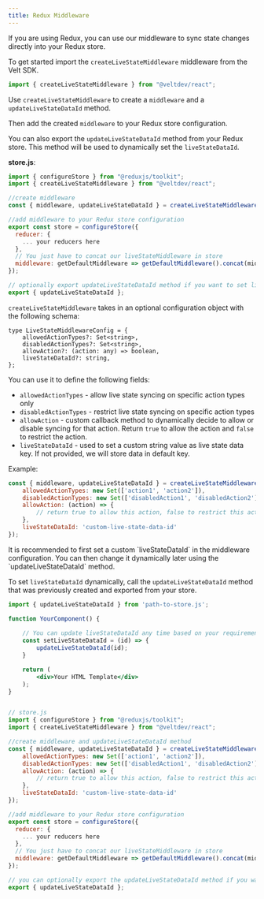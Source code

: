 ```yaml
---
title: Redux Middleware
---
```


If you are using Redux, you can use our middleware to sync state changes directly into your Redux store.

<Steps>


<Step title="Import the middleware">

To get started import the `createLiveStateMiddleware` middleware from the Velt SDK.

```jsx
import { createLiveStateMiddleware } from "@veltdev/react";
```

</Step>

<Step title="Add the middleware to your Redux store configuration">

Use `createLiveStateMiddleware` to create a `middleware` and a `updateLiveStateDataId` method.

Then add the created `middleware` to your Redux store configuration.

You can also export the `updateLiveStateDataId` method from your Redux store. This method will be used to dynamically set the `liveStateDataId`.

**store.js**:
```jsx
import { configureStore } from "@reduxjs/toolkit";
import { createLiveStateMiddleware } from "@veltdev/react";

//create middleware
const { middleware, updateLiveStateDataId } = createLiveStateMiddleware();

//add middleware to your Redux store configuration
export const store = configureStore({
  reducer: {
	... your reducers here
  },
  // You just have to concat our liveStateMiddleware in store
  middleware: getDefaultMiddleware => getDefaultMiddleware().concat(middleware)
});

// optionally export updateLiveStateDataId method if you want to set liveStateDataId dynamically
export { updateLiveStateDataId };
```

</Step>

<Step title="Selectively sync actions">

`createLiveStateMiddleware` takes in an optional configuration object with the following schema:

```tsx
type LiveStateMiddlewareConfig = {
    allowedActionTypes?: Set<string>,
    disabledActionTypes?: Set<string>,
    allowAction?: (action: any) => boolean,
    liveStateDataId?: string,
};
```

You can use it to define the following fields:

 - `allowedActionTypes` - allow live state syncing on specific action types only
 - `disabledActionTypes` - restrict live state syncing on specific action types
 - `allowAction` - custom callback method to dynamically decide to allow or disable syncing for that action. Return `true` to allow the action and `false` to restrict the action.
 - `liveStateDataId` - used to set a custom string value as live state data key. If not provided, we will store data in default key.

Example: 
```jsx
const { middleware, updateLiveStateDataId } = createLiveStateMiddleware({
	allowedActionTypes: new Set(['action1', 'action2']),
	disabledActionTypes: new Set(['disabledAction1', 'disabledAction2']),
	allowAction: (action) => {
		// return true to allow this action, false to restrict this action from syncing
    },
    liveStateDataId: 'custom-live-state-data-id'
});
```

<Info>
It is recommended to first set a custom `liveStateDataId` in the middleware configuration. You can then change it dynamically later using the `updateLiveStateDataId` method.
</Info>




To set `liveStateDataId` dynamically, call the `updateLiveStateDataId` method that was previously created and exported from your store.

```jsx
import { updateLiveStateDataId } from 'path-to-store.js';

function YourComponent() {
	
	// You can update liveStateDataId any time based on your requirements and all the actions called after that will be synced on new ID path.
	const setLiveStateDataId = (id) => {
		updateLiveStateDataId(id);
    }

	return (
        <div>Your HTML Template</div>
    );
}
```

</Step>


</Steps>

<RequestExample>


```jsx React / Next.js

// store.js
import { configureStore } from "@reduxjs/toolkit";
import { createLiveStateMiddleware } from "@veltdev/react";

//create middleware and updateLiveStateDataId method
const { middleware, updateLiveStateDataId } = createLiveStateMiddleware({
	allowedActionTypes: new Set(['action1', 'action2']),
	disabledActionTypes: new Set(['disabledAction1', 'disabledAction2']),
	allowAction: (action) => {
		// return true to allow this action, false to restrict this action from syncing
    },
    liveStateDataId: 'custom-live-state-data-id'
});

//add middleware to your Redux store configuration
export const store = configureStore({
  reducer: {
	... your reducers here
  },
  // You just have to concat our liveStateMiddleware in store
  middleware: getDefaultMiddleware => getDefaultMiddleware().concat(middleware)
});

// you can optionally export the updateLiveStateDataId method if you want to set liveStateDataId dynamically
export { updateLiveStateDataId };

```

</RequestExample>





